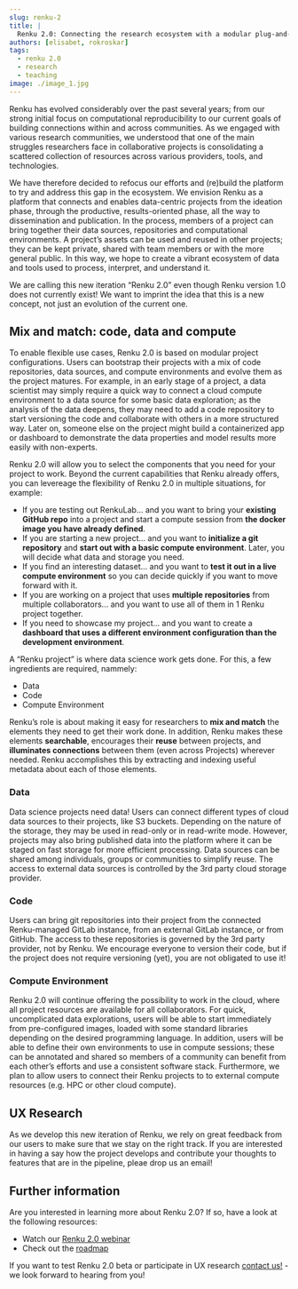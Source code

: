 ```yaml
---
slug: renku-2
title: |
  Renku 2.0: Connecting the research ecosystem with a modular plug-and-play project approach
authors: [elisabet, rokroskar]
tags:
  - renku 2.0
  - research
  - teaching
image: ./image_1.jpg
---
```


Renku has evolved considerably over the past several years; from our strong
initial focus on computational reproducibility to our current goals of building
connections within and across communities. As we engaged with various research
communities, we understood that one of the main struggles researchers face in
collaborative projects is consolidating a scattered collection of resources
across various providers, tools, and technologies.

We have therefore decided to refocus our efforts and (re)build the platform to
try and address this gap in the ecosystem. We envision Renku as a platform that
connects and enables data-centric projects from the ideation phase, through the
productive, results-oriented phase, all the way to dissemination and
publication. In the process, members of a project can bring together their data
sources, repositories and computational environments. A project’s assets can be
used and reused in other projects; they can be kept private, shared with team
members or with the more general public. In this way, we hope to create a
vibrant ecosystem of data and tools used to process, interpret, and understand
it.

We are calling this new iteration “Renku 2.0” even though Renku version 1.0 does
not currently exist! We want to imprint the idea that this is a new concept, not
just an evolution of the current one.

## Mix and match: code, data and compute

To enable flexible use cases, Renku 2.0 is based on modular project
configurations. Users can bootstrap their projects with a mix of code
repositories, data sources, and compute environments and evolve
them as the project matures. For example, in an early stage of a project, a data
scientist may simply require a quick way to connect a cloud compute environment
to a data source for some basic data exploration; as the analysis of the data
deepens, they may need to add a code repository to start versioning the code and
collaborate with others in a more structured way. Later on, someone else on the
project might build a containerized app or dashboard to demonstrate the data
properties and model results more easily with non-experts.

Renku 2.0 will allow you to select the components that you need for your project
to work. Beyond the current capabilities that Renku already offers, you can
levereage the flexibility of Renku 2.0 in multiple situations, for example:

- If you are testing out RenkuLab... and you want to bring your **existing GitHub repo** into a project and start a compute session from **the docker image you have already defined**.
- If you are starting a new project... and you want to **initialize a git repository** and **start out with a basic compute environment**. Later, you will decide what data and storage you need.
- If you find an interesting dataset... and you want to **test it out in a live compute environment** so you can decide quickly if you want to move forward with it.
- If you are working on a project that uses **multiple repositories** from multiple collaborators... and you want to use all of them in 1 Renku project together.
- If you need to showcase my project... and you want to create a **dashboard that uses a different environment configuration than the development environment**.

A “Renku project” is where data science work gets done. For this, a few ingredients are required, nammely:

- Data
- Code
- Compute Environment

Renku’s role is about making it easy for researchers to **mix and match** the elements they need to get their work done. In addition, Renku makes these elements **searchable**, encourages their **reuse** between projects, and **illuminates connections** between them (even across Projects) wherever needed. Renku accomplishes this by extracting and indexing useful metadata about each of those elements.

### Data

Data science projects need data! Users can connect different types of cloud data
sources to their projects, like S3 buckets. Depending on the nature of the
storage, they may be used in read-only or in read-write mode. However, projects
may also bring published data into the platform where it can be staged on fast
storage for more efficient processing. Data sources can be shared among
individuals, groups or communities to simplify reuse. The access to external
data sources is controlled by the 3rd party cloud storage provider.

### Code

Users can bring git repositories into their project from the connected
Renku-managed GitLab instance, from an external GitLab instance, or from GitHub.
The access to these repositories is governed by the 3rd party provider, not
by Renku. We encourage everyone to version their code, but if the project does
not require versioning (yet), you are not obligated to use it!

### Compute Environment

Renku 2.0 will continue offering the possibility to work in the cloud, where all
project resources are available for all collaborators. For quick, uncomplicated
data explorations, users will be able to start immediately from pre-configured
images, loaded with some standard libraries depending on the desired programming
language. In addition, users will be able to define their own environments to
use in compute sessions; these can be annotated and shared so members of a
community can benefit from each other’s efforts and use a consistent software
stack. Furthermore, we plan to allow users to connect their Renku projects to to
external compute resources (e.g. HPC or other cloud compute).

## UX Research

As we develop this new iteration of Renku, we rely on great feedback from our users
to make sure that we stay on the right track. If you are interested in having a say
how the project develops and contribute your thoughts to features that are in the pipeline,
pleae drop us an email!

## Further information

Are you interested in learning more about Renku 2.0? If so, have a look at the following resources:

- Watch our [Renku 2.0 webinar](https://youtu.be/6J0INjPFQd4)
- Check out the [roadmap](https://drive.google.com/file/d/1empUHHTonffW1fhdB_3DCIH-yVUz3MU8/view?usp=share_link)

If you want to test Renku 2.0 beta or participate in UX research [contact us!](hello@renku.io) - we look forward to hearing from you!
